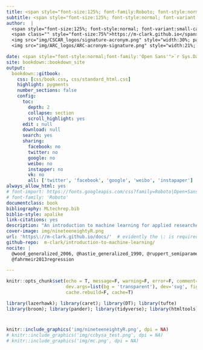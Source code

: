 ```yaml
---
title: <span style="font-size:125%; font-family:Roboto; font-style:normal">Machine Learning</span>
subtitle: <span style="font-size:125%; font-style:normal; font-variant:small-caps; font-family:'Open Sans'">An Introduction</span>
author:  |
  <span style="font-size:125%; font-style:normal; font-variant:small-caps; font-family:'Open Sans'">Michael Clark</span> <br>
  <span class="" style="font-size:75%">https://m-clark.github.io</span><br><br>
  <img src="img/CSCAR_logos/signature-acronym.png" style="width:30%; padding:10px 0;" alt="University of Michigan: CSCAR"> <br>
  <img src="img/ARC_logos/ARC-acronym-signature.png" style="width:21%; padding:10px 0;" alt="University of Michigan: Advanced Research Computing"> 

date: <span style="font-style:normal;font-family:'Open Sans'">`r Sys.Date()`</span>
site: bookdown::bookdown_site
output:
  bookdown::gitbook:
    css: [css/book.css, css/standard_html.css]
    highlight: pygments
    number_sections: false
    config:
      toc:
        depth: 2
        collapse: section
        scroll_highlight: yes
      edit : null
      download: null
      search: yes
      sharing:
        facebook: no
        twitter: no
        google: no
        weibo: no
        instapper: no
        vk: no
        all: ['twitter', 'facebook', 'google', 'weibo', 'instapaper']
always_allow_html: yes
# font-import: https://fonts.googleapis.com/css?family=Roboto|Open+Sans
# font-family: 'Roboto'
documentclass: book
bibliography: MLtechrep.bib
biblio-style: apalike
link-citations: yes
description: "An introduction to machine learning for applied researchers."
cover-image: img/nineteeneightyR.png
url: 'https\://m-clark.github.io/docs/'  # evidently the \: is required or you'll get text in the title/toc area
github-repo:  m-clark/introduction-to-machine-learning/
nocite: | 
  @wood_generalized_2006, @hastie_generalized_1990, @ruppert_semiparametric_2003, 
  @fahrmeir2013regression

---
```




```r
knitr::opts_chunk$set(echo = T, message=F, warning=F, error=F, comment=NA, R.options=list(width=220),   # code 
                      dev.args=list(bg = 'transparent'), dev='svg', fig.align='center',                 # viz
                      cache.rebuild=F, cache=T)                                                         # cache
```

```r
library(lazerhawk); library(caret); library(DT); library(tufte)
library(broom); library(pander); library(tidyverse); library(htmltools)
```

# 
```r
knitr::include_graphics('img/nineteeneightyR.png', dpi = NA)
# knitr::include_graphics('img/ccbysa_test.png', dpi = NA)
# knitr::include_graphics('img/mc.png', dpi = NA)
```


